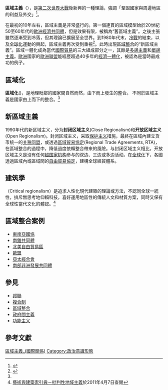 {{not|地方主義|地区主义}}{{Expert needed|subject=政治|time=2021-10-10}}

'''區域主義'''（{{lang-en|Regionalism}}），是[[第二次世界大戰|第二次世界大戰]]後新興的一種理論，強調「鞏固國家與周邊地區的利益及外交」<ref>{{Cite book|author=耿協峰|title=《新地區主義與亞太地區結構變動》|publisher=北京大學出版社|location=[[北京市|北京市]]|year=2003|isbn=7301063482|language=zh-hans|accessdate=2011-07-01}}</ref>。

在最初的10年左右，區域主義是非常盛行的。第一個連貫的區域模型始於20世紀50至60年代的[[歐洲經濟共同體|歐洲經濟共同體]]，但是效果有限，被稱為“舊區域主義”。之後主張雖然逐漸受到冷落，但其理論已擴展至全世界。到1980年代末，[[冷戰|冷戰]]的結束，以及[[全球化|全球化]]運動的興起，區域主義再次受到重視<ref>{{Cite book|author=David Held|coauthor=Anthony McGrew|title=《全球化趨勢與衝擊：全球化對政治經濟與文化的衝擊》|publisher=韋伯文化|location=[[新北市|新北市]]|year=2007|isbn=9866816001|language=zh-tw|accessdate=2011-07-01}}</ref>。此時出現[[區域整合|區域整合]]的“新區域主義”。區域一體化成為當代[[國際貿易|國際貿易]]的三大組成部分之一，其餘是[[多邊主義|多邊主義]]和[[單邊主義|單邊主義]]。[[歐洲|歐洲]]國家的[[歐洲聯盟|歐洲聯盟]]能經歷超過40多年的[[經濟一體化|經濟一體化]]，被認為是當時最成功的例子。

== 區域化 ==
'''區域化'''({{Lang-en|regionalisation}})，是地理毗鄰的國家間自然而然，由下而上發生的整合。 不同於區域主義是國家由上而下的整合。<ref name=":0" />

== 新區域主義 ==
1990年代的新区域主义，分为'''封闭区域主义'''(Close Regionalism)和'''开放区域主义'''(Open Regionalism)。封闭区域主义，采取[[保护主义|保护主义]]措施，最終在區域內建立货币统一的[[关税同盟|关税同盟]]，或透過[[區域貿易協定|區域貿易協定]](Regional Trade Agreements, RTA)，在區域整合的過程中，降低過度依賴整合帶來的風險。与封闭区域主义相比，开放区域主义是没有任何[[超國家主義_(國際關係)|超国家机构]]参与的双边、三边或多边活动。在[[全球化|全球化]]下，各國透過區域內或區域間的[[自由貿易協定|自由貿易協定]]，建構全球經貿體系。

==建筑學==
'''{{tsl|en|Critical regionalism|批判性區域主義}}'''（Critical regionalism）是追求人性化現代建築的理論或方法，不認同全球一統性，排斥無思考地仰賴科技，喜好運用地區性的傳統人文和材質方案，同時又保有全球性當代文化的體認。<ref>[http://db1x.sinica.edu.tw/caat/caat_rptcaatc.php?_op=?SUBJECT_ID:300256479 藝術與建築索引典－批判性地域主義]{{dead link|date=2017年11月 |bot=InternetArchiveBot |fix-attempted=yes }}於2011年4月7日查閱</ref>

== 區域整合案例 ==

* [[东南亚国家联盟|東南亞國協]]
* [[南方共同市場|南錐共同體]]
* [[北美自由貿易區|北美自由貿易區]]
* [[欧洲联盟|歐盟]]
* [[亞太經合會|亞太經合會]]
*[[南部非洲发展共同体|南部非洲發展共同體]]

== 參見 ==
*[[邦聯|邦聯]]
*[[複合制|複合制]]
*[[区域整合|區域整合]]
*[[政府間主義|政府間主義]]
* [[功能主义_(国际关系)|功能主义]]

== 參考文獻 ==
{{Reflist|2}}{{Authority control}}
[[Category:區域主義_(國際關係)|]]
[[Category:政治意識形態|Category:政治意識形態]]
